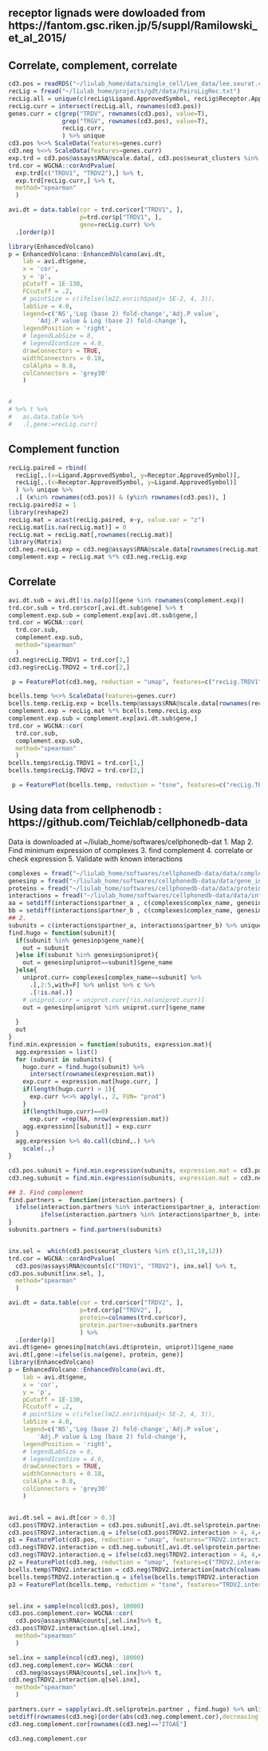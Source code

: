 ## receptor lignads were dowloaded from https://fantom.gsc.riken.jp/5/suppl/Ramilowski_et_al_2015/

## Correlate, complement, correlate  
```r
cd3.pos = readRDS("~/liulab_home/data/single_cell/Lee_data/lee.seurat.cd3.pretreatment.harmony.RDS")
recLig = fread("~/liulab_home/projects/gdt/data/PairsLigRec.txt")
recLig.all = unique(c(recLig$Ligand.ApprovedSymbol, recLig$Receptor.ApprovedSymbol))
recLig.curr = intersect(recLig.all, rownames(cd3.pos))
genes.curr = c(grep("TRDV", rownames(cd3.pos), value=T),
               grep("TRGV", rownames(cd3.pos), value=T),
               recLig.curr,
               ) %>% unique
cd3.pos %<>% ScaleData(features=genes.curr)
cd3.neg %<>% ScaleData(features=genes.curr)
exp.trd = cd3.pos@assays$RNA@scale.data[, cd3.pos$seurat_clusters %in% c(3,11,18,12)]
trd.cor = WGCNA::corAndPvalue(
  exp.trd[c("TRDV1", "TRDV2"),] %>% t, 
  exp.trd[recLig.curr,] %>% t, 
  method="spearman"
  )

avi.dt = data.table(cor = trd.cor$cor["TRDV1", ], 
                    p=trd.cor$p["TRDV1", ], 
                    gene=recLig.curr) %>% 
  .[order(p)]

library(EnhancedVolcano)
p = EnhancedVolcano::EnhancedVolcano(avi.dt,
	lab = avi.dt$gene,
	x = 'cor',
	y = 'p',
	pCutoff = 1E-130,
	FCcutoff = .2,
	# pointSize = c(ifelse(lm22.enrich$padj< 5E-2, 4, 3)),
	labSize = 4.0,
	legend=c('NS','Log (base 2) fold-change','Adj.P value',
		'Adj.P value & Log (base 2) fold-change'),
	legendPosition = 'right',
	# legendLabSize = 8,
	# legendIconSize = 4.0,
	drawConnectors = TRUE,
	widthConnectors = 0.18,
	colAlpha = 0.8,
	colConnectors = 'grey30'
	)


# 
# %>% t %>% 
#   as.data.table %>% 
#   .[,gene:=recLig.curr]

```

## Complement function 
```r
recLig.paired = rbind(
  recLig[,.(x=Ligand.ApprovedSymbol, y=Receptor.ApprovedSymbol)],
  recLig[,.(x=Receptor.ApprovedSymbol, y=Ligand.ApprovedSymbol)]
  ) %>% unique %>% 
  .[ (x%in% rownames(cd3.pos)) & (y%in% rownames(cd3.pos)), ]
recLig.paired$z = 1
library(reshape2)
recLig.mat = acast(recLig.paired, x~y, value.var = "z")
recLig.mat[is.na(recLig.mat)] = 0
recLig.mat = recLig.mat[,rownames(recLig.mat)]
library(Matrix)
cd3.neg.recLig.exp = cd3.neg@assays$RNA@scale.data[rownames(recLig.mat),] 
complement.exp = recLig.mat %*% cd3.neg.recLig.exp
```

## Correlate

```r
avi.dt.sub = avi.dt[!is.na(p)][gene %in% rownames(complement.exp)]
trd.cor.sub = trd.cor$cor[,avi.dt.sub$gene] %>% t
complement.exp.sub = complement.exp[avi.dt.sub$gene,]
trd.cor = WGCNA::cor(
  trd.cor.sub, 
  complement.exp.sub, 
  method="spearman"
  )
cd3.neg$recLig.TRDV1 = trd.cor[1,]
cd3.neg$recLig.TRDV2 = trd.cor[2,]

 p = FeaturePlot(cd3.neg, reduction = "umap", features=c("recLig.TRDV1", "recLig.TRDV2")) 

```


```r
bcells.temp %<>% ScaleData(features=genes.curr)
bcells.temp.recLig.exp = bcells.temp@assays$RNA@scale.data[rownames(recLig.mat),] 
complement.exp = recLig.mat %*% bcells.temp.recLig.exp
complement.exp.sub = complement.exp[avi.dt.sub$gene,]
trd.cor = WGCNA::cor(
  trd.cor.sub, 
  complement.exp.sub, 
  method="spearman"
  )
bcells.temp$recLig.TRDV1 = trd.cor[1,]
bcells.temp$recLig.TRDV2 = trd.cor[2,]

 p = FeaturePlot(bcells.temp, reduction = "tsne", features=c("recLig.TRDV1", "recLig.TRDV2")) 
```

## Using data from cellphenodb : https://github.com/Teichlab/cellphonedb-data
Data is downloaded at ~/liulab_home/softwares/cellphonedb-dat
1. Map 
2. Find minimum expression of complexes
3. find complement
4. correlate or check expression 
5. Validate with known interactions

```r
complexes = fread("~/liulab_home/softwares/cellphonedb-data/data/complex_input.csv")
genesinp = fread("~/liulab_home/softwares/cellphonedb-data/data/gene_input.csv")
proteins = fread("~/liulab_home/softwares/cellphonedb-data/data/protein_input.csv")
interactions = fread("~/liulab_home/softwares/cellphonedb-data/data/interaction_input.csv")
aa = setdiff(interactions$partner_a , c(complexes$complex_name, genesinp$gene_name, genesinp$uniprot))
bb = setdiff(interactions$partner_b , c(complexes$complex_name, genesinp$gene_name, genesinp$uniprot))
## 2. 
subunits = c(interactions$partner_a, interactions$partner_b) %>% unique
find.hugo = function(subunit){
  if(subunit %in% genesinp$gene_name){
    out = subunit
  }else if(subunit %in% genesinp$uniprot){
    out = genesinp[uniprot==subunit]$gene_name
  }else{
    uniprot.curr= complexes[complex_name==subunit] %>% 
      .[,2:5,with=F] %>% unlist %>% c %>% 
      .[!is.na(.)]
    # uniprot.curr = uniprot.curr[!is.na(uniprot.curr)]
    out = genesinp[uniprot %in% uniprot.curr]$gene_name
    
  }
  out
}
find.min.expression = function(subunits, expression.mat){
  agg.expression = list()
  for (subunit in subunits) {
    hugo.curr = find.hugo(subunit) %>% 
      intersect(rownames(expression.mat))
    exp.curr = expression.mat[hugo.curr, ]
    if(length(hugo.curr) > 1){
      exp.curr %<>% apply(., 2, FUN= "prod")
    }
    if(length(hugo.curr)==0)
      exp.curr =rep(NA, nrow(expression.mat))
    agg.expression[[subunit]] = exp.curr
  } 
  agg.expression %>% do.call(cbind,.) %>% 
    scale(.,)
}

cd3.pos.subunit = find.min.expression(subunits, expression.mat = cd3.pos@assays$RNA@counts)
cd3.neg.subunit = find.min.expression(subunits, expression.mat = cd3.neg@assays$RNA@counts)

## 3. Find complement 
find.partners =  function(interaction.partners) {
  ifelse(interaction.partners %in% interactions$partner_a, interactions$partner_b,
         ifelse(interaction.partners %in% interactions$partner_b, interactions$partner_a, NA))
}
subunits.partners = find.partners(subunits)


inx.sel =  which(cd3.pos$seurat_clusters %in% c(3,11,18,12))
trd.cor = WGCNA::corAndPvalue(
  cd3.pos@assays$RNA@counts[c("TRDV1", "TRDV2"), inx.sel] %>% t, 
cd3.pos.subunit[inx.sel, ], 
  method="spearman"
  )

avi.dt = data.table(cor = trd.cor$cor["TRDV2", ], 
                    p=trd.cor$p["TRDV2", ], 
                    protein=colnames(trd.cor$cor), 
                    protein.partner=subunits.partners 
                    ) %>% 
  .[order(p)]
avi.dt$gene= genesinp[match(avi.dt$protein, uniprot)]$gene_name
avi.dt[,gene:=ifelse(is.na(gene), protein, gene)]
library(EnhancedVolcano)
p = EnhancedVolcano::EnhancedVolcano(avi.dt,
	lab = avi.dt$gene,
	x = 'cor',
	y = 'p',
	pCutoff = 1E-130,
	FCcutoff = .2,
	# pointSize = c(ifelse(lm22.enrich$padj< 5E-2, 4, 3)),
	labSize = 4.0,
	legend=c('NS','Log (base 2) fold-change','Adj.P value',
		'Adj.P value & Log (base 2) fold-change'),
	legendPosition = 'right',
	# legendLabSize = 8,
	# legendIconSize = 4.0,
	drawConnectors = TRUE,
	widthConnectors = 0.18,
	colAlpha = 0.8,
	colConnectors = 'grey30'
	)


avi.dt.sel = avi.dt[cor > 0.3]
cd3.pos$TRDV2.interaction = cd3.pos.subunit[,avi.dt.sel$protein.partner] %>% rowMeans(na.rm = T)
cd3.pos$TRDV2.interaction.q = ifelse(cd3.pos$TRDV2.interaction > 4, 4,cd3.pos$TRDV2.interaction)
p1 = FeaturePlot(cd3.pos, reduction = "umap", features="TRDV2.interaction.q") 
cd3.neg$TRDV2.interaction = cd3.neg.subunit[,avi.dt.sel$protein.partner] %>% rowMeans(na.rm=T)
cd3.neg$TRDV2.interaction.q = ifelse(cd3.neg$TRDV2.interaction > 4, 4,cd3.neg$TRDV2.interaction)
p2 = FeaturePlot(cd3.neg, reduction = "umap", features=c("TRDV2.interaction.q", "ITGAE"))
bcells.temp$TRDV2.interaction = cd3.neg$TRDV2.interaction[match(colnames(bcells.temp), colnames(cd3.neg))]
bcells.temp$TRDV2.interaction.q = ifelse(bcells.temp$TRDV2.interaction > 4, 4,bcells.temp$TRDV2.interaction)
p3 = FeaturePlot(bcells.temp, reduction = "tsne", features="TRDV2.interaction.q")


sel.inx = sample(ncol(cd3.pos), 10000)
cd3.pos.complement.cor= WGCNA::cor(
  cd3.pos@assays$RNA@counts[,sel.inx]%>% t, 
cd3.pos$TRDV2.interaction.q[sel.inx], 
  method="spearman"
  )

sel.inx = sample(ncol(cd3.neg), 10000)
cd3.neg.complement.cor= WGCNA::cor(
  cd3.neg@assays$RNA@counts[,sel.inx]%>% t, 
cd3.neg$TRDV2.interaction.q[sel.inx], 
  method="spearman"
  )

partners.curr = sapply(avi.dt.sel$protein.partner , find.hugo) %>% unlist 
setdiff(rownames(cd3.neg)[order(abs(cd3.neg.complement.cor),decreasing = T)[1:50]], partners.curr)
cd3.neg.complement.cor[rownames(cd3.neg)=="ITGAE"]

cd3.neg.complement.cor
```


